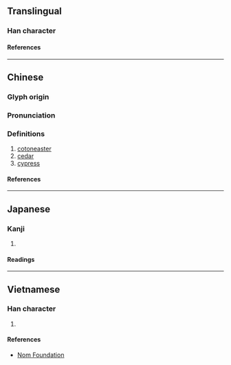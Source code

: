 {{character info/new}}
==Translingual==

===Han character===
{{Han char|rn=75|rad=木|as=08|sn=12|four=47920|canj=DPFD|ids=⿰木匊}}

====References====
{{Han ref|kx=0536.010|dkj=15014|dj=0923.150|hdz=21236.080|uh=6908}}

----

==Chinese==
{{zh-forms}}

===Glyph origin===
{{Han etym}}

===Pronunciation===
{{zh-pron
|m=jú
|c=guk1
|mc=y
|oc=y
|ma=
|cat=n
}}

===Definitions===
{{zh-hanzi}}

# [[cotoneaster]]
# [[cedar]]
# [[cypress]]

====References====

----

==Japanese==

===Kanji===
{{ja-kanji|grade=|rs=木08}}

# {{rfdef|ja|sort=木08}}

====Readings====
{{ja-readings
|on=きく, こく
|kun=ひのき
}}

----

==Vietnamese==

===Han character===
{{vi-readings|rs=木08|reading=guốc}}

# {{rfdef|vi|sort=木08}}

====References====
* [http://nomfoundation.org/common/nom_details.php?codepoint=6908 Nom Foundation]